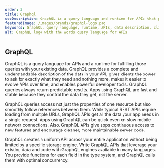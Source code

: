 ```yaml
---
order: 3
title: Graphql
seoDescription: GraphQL is a query language and runtime for APIs that provides a complete and understandable description of data, allowing clients to ask for exactly what they need and nothing more. Improve app performance and stability with GraphQL.
featuredImage: /images/brands/graphql-logo.png
keywords: GraphQL, query language, runtime, APIs, data description, client request, app performance, app stability, single request, uniform API, existing data, code, languages, field functions, optimal concurrency.
alt: GraphQL logo with the words query language for APIs
---
```


## GraphQL

GraphQL is a query language for APIs and a runtime for fulfilling those queries with your existing data. GraphQL provides a complete and understandable description of the data in your API, gives clients the power to ask for exactly what they need and nothing more, makes it easier to evolve APIs over time, and enables powerful developer tools. GraphQL queries always return predictable results. Apps using GraphQL are fast and stable because they control the data they get, not the server.

GraphQL queries access not just the properties of one resource but also smoothly follow references between them. While typical REST APIs require loading from multiple URLs, GraphQL APIs get all the data your app needs in a single request. Apps using GraphQL can be quick even on slow mobile network connections. Also. GraphQL APIs give apps continuous access to new features and encourage cleaner, more maintainable server code.

GraphQL creates a uniform API across your entire application without being limited by a specific storage engine. Write GraphQL APIs that leverage your existing data and code with GraphQL engines available in many languages. You provide functions for each field in the type system, and GraphQL calls them with optimal concurrency.
